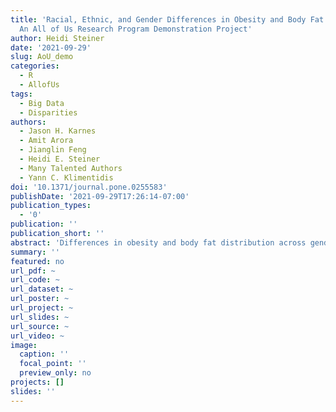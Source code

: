```yaml
---
title: 'Racial, Ethnic, and Gender Differences in Obesity and Body Fat Distribution:
  An All of Us Research Program Demonstration Project'
author: Heidi Steiner
date: '2021-09-29'
slug: AoU_demo
categories:
  - R
  - AllofUs
tags: 
  - Big Data
  - Disparities
authors: 
  - Jason H. Karnes 
  - Amit Arora
  - Jianglin Feng
  - Heidi E. Steiner
  - Many Talented Authors
  - Yann C. Klimentidis
doi: '10.1371/journal.pone.0255583'
publishDate: '2021-09-29T17:26:14-07:00'
publication_types:
  - '0'
publication: ''
publication_short: ''
abstract: 'Differences in obesity and body fat distribution across gender and race/ethnicity have been extensively described. We sought to replicate these differences and evaluate newly emerging data from the All of Us Research Program (AoU). We compared body mass index (BMI), waist circumference, and waist-to-hip ratio from the baseline physical examination, and alanine aminotransferase (ALT) from the electronic health record in up to 88,195 Non-Hispanic White (NHW), 40,770 Non-Hispanic Black (NHB), 35,640 Hispanic, and 5,648 Asian participants. We compared AoU sociodemographic variable distribution to National Health and Nutrition Examination Survey (NHANES) data and applied the pseudo-weighting method for adjusting selection biases of AoU recruitment. Our findings replicate previous observations with respect to gender differences in BMI. In particular, we replicate the large gender disparity in obesity rates among NHB participants, in which obesity and mean BMI are much higher in NHB women than NHB men (33.34 kg/m2 versus 28.40 kg/m2 respectively; p<2.22x10-308). The overall age-adjusted obesity prevalence in AoU participants is similar overall but lower than the prevalence found in NHANES for NHW participants. ALT was higher in men than women, and lower among NHB participants compared to other racial/ethnic groups, consistent with previous findings. Our data suggest consistency of AoU with national averages related to obesity and suggest this resource is likely to be a major source of scientific inquiry and discovery in diverse populations.'
summary: ''
featured: no
url_pdf: ~
url_code: ~
url_dataset: ~
url_poster: ~
url_project: ~
url_slides: ~
url_source: ~
url_video: ~
image:
  caption: ''
  focal_point: ''
  preview_only: no
projects: []
slides: ''
---
```


